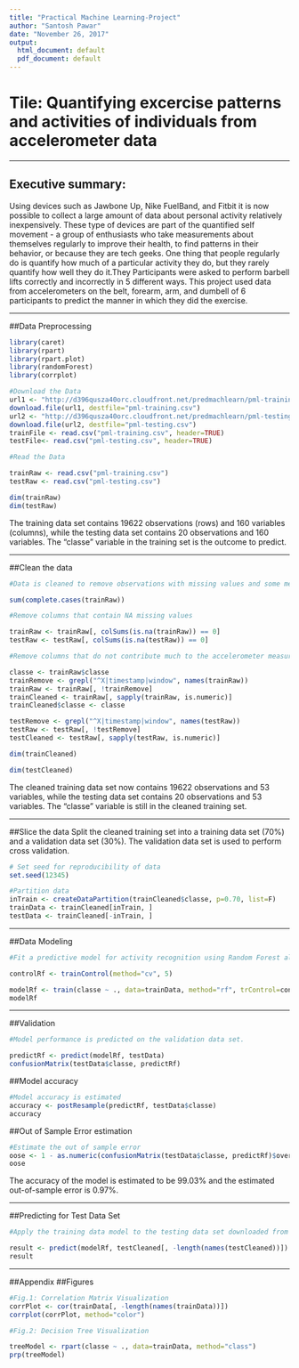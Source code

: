 ---
title: "Practical Machine Learning-Project"
author: "Santosh Pawar"
date: "November 26, 2017"
output:
  html_document: default
  pdf_document: default
---

# Tile: Quantifying excercise patterns and activities of individuals from accelerometer data

---

## Executive summary: 
Using devices such as Jawbone Up, Nike FuelBand, and Fitbit it is now possible to collect a large amount of data about personal activity relatively inexpensively. These type of devices are part of the quantified self movement - a group of enthusiasts who take measurements about themselves regularly to improve their health, to find patterns in their behavior, or because they are tech geeks. One thing that people regularly do is quantify how much of a particular activity they do, but they rarely quantify how well they do it.They Participants were asked to perform barbell lifts correctly and incorrectly in 5 different ways.
This project used data from accelerometers on the belt, forearm, arm, and dumbell of 6 participants to predict the manner in which they did the exercise.

--- 
 
##Data Preprocessing
```{r Data, include=FALSE}

library(caret)
library(rpart)
library(rpart.plot)
library(randomForest)
library(corrplot)

#Download the Data
url1 <- "http://d396qusza40orc.cloudfront.net/predmachlearn/pml-training.csv"
download.file(url1, destfile="pml-training.csv")
url2 <- "http://d396qusza40orc.cloudfront.net/predmachlearn/pml-testing.csv"
download.file(url2, destfile="pml-testing.csv")
trainFile <- read.csv("pml-training.csv", header=TRUE)
testFile<- read.csv("pml-testing.csv", header=TRUE)
```

```{r Read data, include=TRUE}
#Read the Data

trainRaw <- read.csv("pml-training.csv")
testRaw <- read.csv("pml-testing.csv")

dim(trainRaw)
dim(testRaw)
```

The training data set contains 19622 observations (rows) and 160 variables (columns), while the testing data set contains 20 observations and 160 variables. The "classe" variable in the training set is the outcome to predict.

---

##Clean the data
```{r Clean data1, include=TRUE}
#Data is cleaned to remove observations with missing values and some meaningless variables

sum(complete.cases(trainRaw))

#Remove columns that contain NA missing values

trainRaw <- trainRaw[, colSums(is.na(trainRaw)) == 0] 
testRaw <- testRaw[, colSums(is.na(testRaw)) == 0] 

#Remove columns that do not contribute much to the accelerometer measurements

classe <- trainRaw$classe
trainRemove <- grepl("^X|timestamp|window", names(trainRaw))
trainRaw <- trainRaw[, !trainRemove]
trainCleaned <- trainRaw[, sapply(trainRaw, is.numeric)]
trainCleaned$classe <- classe

testRemove <- grepl("^X|timestamp|window", names(testRaw))
testRaw <- testRaw[, !testRemove]
testCleaned <- testRaw[, sapply(testRaw, is.numeric)]

dim(trainCleaned)

dim(testCleaned)
```

The cleaned training data set now contains 19622 observations and 53 variables, while the testing data set contains 20 observations and 53 variables. The "classe" variable is still in the cleaned training set.

---

##Slice the data
Split the cleaned training set into a training data set (70%) and a validation data set (30%). The validation data set is used to perform cross validation.

```{r Splice data, include=TRUE}
# Set seed for reproducibility of data
set.seed(12345) 

#Partition data
inTrain <- createDataPartition(trainCleaned$classe, p=0.70, list=F)
trainData <- trainCleaned[inTrain, ]
testData <- trainCleaned[-inTrain, ]
```

---

##Data Modeling
```{r Data modeling, include=TRUE}
#Fit a predictive model for activity recognition using Random Forest algorithm. Five-fold cross validation is performed.

controlRf <- trainControl(method="cv", 5)

modelRf <- train(classe ~ ., data=trainData, method="rf", trControl=controlRf, ntree=250)
modelRf
```

---

##Validation
```{r Data validation, include=TRUE}
#Model performance is predicted on the validation data set.

predictRf <- predict(modelRf, testData)
confusionMatrix(testData$classe, predictRf)
```

##Model accuracy
```{r Model accuracy, include=TRUE}
#Model accuracy is estimated
accuracy <- postResample(predictRf, testData$classe)
accuracy
```

##Out of Sample Error estimation
```{r Out of sample error, include=TRUE}
#Estimate the out of sample error
oose <- 1 - as.numeric(confusionMatrix(testData$classe, predictRf)$overall[1])
oose
```
The accuracy of the model is estimated to be 99.03% and the estimated out-of-sample error is 0.97%.

---

##Predicting for Test Data Set
```{r Predict test data, include=TRUE}
#Apply the training data model to the testing data set downloaded from the data source. We remove the problem_id column first.

result <- predict(modelRf, testCleaned[, -length(names(testCleaned))])
result
```

---

##Appendix
##Figures
```{r Correlation matrix plot, include=TRUE}
#Fig.1: Correlation Matrix Visualization
corrPlot <- cor(trainData[, -length(names(trainData))])
corrplot(corrPlot, method="color")
```

```{r Decision tree, include=TRUE}
#Fig.2: Decision Tree Visualization

treeModel <- rpart(classe ~ ., data=trainData, method="class")
prp(treeModel) 
```


    
